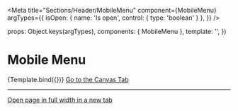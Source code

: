 
<Meta
  title="Sections/Header/MobileMenu"
  component={MobileMenu}
  argTypes={{
    isOpen: { name: 'Is open', control: { type: 'boolean' } },
  }}
/>

  props: Object.keys(argTypes),
  components: { MobileMenu },
  template: '<MobileMenu :isOpen="isOpen" :showActiveNavigation="true" />',
})

# Mobile Menu

<Canvas className="storybook-demo-mobile-menu">
  <Story
    name="Example"
    args={{
      isOpen: false,
    }}
  >
    {Template.bind({})}
  </Story>
</Canvas>

<ArgsTable story="Example" />

<a href="?path=/story/sections-header-mobilemenu--example">
  Go to the Canvas Tab
</a>

---

<a href="?id=sections-header-mobilemenu--example" target="_blank">
  Open page in full width in a new tab
</a>
